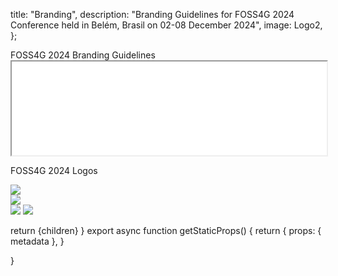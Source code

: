 

  title: "Branding",
  description:
    "Branding Guidelines for FOSS4G 2024 Conference held in Belém, Brasil on 02-08 December 2024",
  image: Logo2,
};

<Heading color="red" bubble>
  FOSS4G 2024 Branding Guidelines
</Heading>

<div className="border-4 border-f4g_red">
  <iframe
    className="pdf sm:h-[800px] h-[400px]"
    src={`${useRouter().basePath ?? ""}/foss4g-2024-branding-guidelines.pdf`}
    width="100%"
  ></iframe>
</div>

<Heading color="green">FOSS4G 2024 Logos</Heading>

<div className="grid grid-cols-1 sm:grid-cols-3 sm:space-x-4 sm:space-y-2 ">
  <div className="p-4">
    <Image placeholder="blur" src={Logo1} className="bg-f4g_red rounded-lg" />
  </div>
  <div className="p-4">
    <Image placeholder="blur" src={Logo2} />
  </div>
  <div className="grid space-y-4">
    <Image placeholder="blur" src={Logo3} className="bg-f4g_red rounded-lg" />
    <Image placeholder="blur" src={Logo4} />
  </div>
</div>

  return <MdxLayout metadata={metadata}>{children}</MdxLayout>
}
export async function getStaticProps() {
  return {
    props: {
      metadata
    },
  }

}
